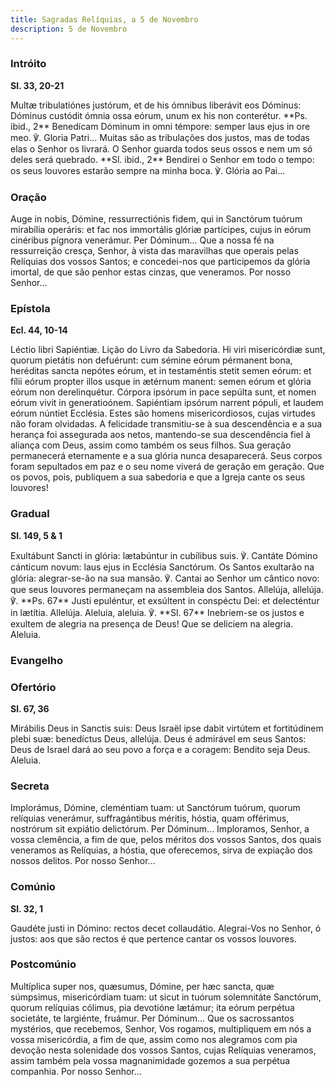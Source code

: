 ```yaml
---
title: Sagradas Relíquias, a 5 de Novembro
description: 5 de Novembro
---
```


### Intróito

**Sl. 33, 20-21**

<div class="side-by-side not-content">
  <span>
    Multæ tribulatiónes justórum, et de his ómnibus liberávit eos Dóminus: Dóminus custódit ómnia
    ossa eórum, unum ex his non conterétur. **Ps. ibid., 2** Benedícam Dóminum in omni témpore:
    semper laus ejus in ore meo. ℣. Gloria Patri...
  </span>
  <span>
    Muitas são as tribulações dos justos, mas de todas elas o Senhor os livrará. O Senhor guarda
    todos seus ossos e nem um só deles será quebrado. **Sl. ibid., 2** Bendirei o Senhor em todo o
    tempo: os seus louvores estarão sempre na minha boca. ℣. Glória ao Pai...
  </span>
</div>

### Oração

<div class="side-by-side not-content">
  <span>
    Auge in nobis, Dómine, ressurrectiónis fidem, qui in Sanctórum tuórum mirabília operáris: et fac
    nos immortális glóriæ partícipes, cujus in eórum cinéribus pígnora venerámur. Per Dóminum...
  </span>
  <span>
    Que a nossa fé na ressurreição cresça, Senhor, à vista das maravilhas que operais pelas
    Relíquias dos vossos Santos; e concedei-nos que participemos da glória imortal, de que são
    penhor estas cinzas, que veneramos. Por nosso Senhor...
  </span>
</div>

### Epístola

**Ecl. 44, 10-14**

<div class="side-by-side not-content">
  <span>Léctio libri Sapiéntiæ.</span>
  <span>Lição do Livro da Sabedoria.</span>
  <span>
    Hi viri misericórdiæ sunt, quorum pietátis non defuérunt: cum sémine eórum pérmanent bona,
    heréditas sancta nepótes eórum, et in testaméntis stetit semen eórum: et fílii eórum propter
    illos usque in ætérnum manent: semen eórum et glória eórum non derelinquétur. Córpora ipsórum in
    pace sepúlta sunt, et nomen eórum vivit in generatioónem. Sapiéntiam ipsórum narrent pópuli, et
    laudem eórum núntiet Ecclésia.
  </span>
  <span>
    Estes são homens misericordiosos, cujas virtudes não foram olvidadas. A felicidade transmitiu-se
    à sua descendência e a sua herança foi assegurada aos netos, mantendo-se sua descendência fiel à
    aliança com Deus, assim como também os seus filhos. Sua geração permanecerá eternamente e a sua
    glória nunca desaparecerá. Seus corpos foram sepultados em paz e o seu nome viverá de geração em
    geração. Que os povos, pois, publiquem a sua sabedoria e que a Igreja cante os seus louvores!
  </span>
</div>

### Gradual

**Sl. 149, 5 & 1**

<div class="side-by-side not-content">
  <span>
    Exultábunt Sancti in glória: lætabúntur in cubílibus suis. ℣. Cantáte Dómino cánticum novum:
    laus ejus in Ecclésia Sanctórum.
  </span>
  <span>
    Os Santos exultarão na glória: alegrar-se-ão na sua mansão. ℣. Cantai ao Senhor um cântico novo:
    que seus louvores permaneçam na assembleia dos Santos.
  </span>
  <span>
    Allelúja, allelúja. ℣. **Ps. 67** Justi epuléntur, et exsúltent in conspéctu Dei: et delecténtur
    in lætítia. Allelúja.
  </span>
  <span>
    Aleluia, aleluia. ℣. **Sl. 67** Inebriem-se os justos e exultem de alegria na presença de Deus!
    Que se deliciem na alegria. Aleluia.
  </span>
</div>


### Evangelho

<LinkCard title="Evangelho Muitos Mártires " href="/missal/santos/7muitosmartires2#evangelho" />

### Ofertório

**Sl. 67, 36**

<div class="side-by-side not-content">
  <span>
    Mirábilis Deus in Sanctis suis: Deus Israël ipse dabit virtútem et fortitúdinem plebi suæ:
    benedíctus Deus, allelúja.
  </span>
  <span>
    Deus é admirável em seus Santos: Deus de Israel dará ao seu povo a força e a coragem: Bendito
    seja Deus. Aleluia.
  </span>
</div>

### Secreta

<div class="side-by-side not-content">
  <span>
    Implorámus, Dómine, cleméntiam tuam: ut Sanctórum tuórum, quorum relíquias venerámur,
    suffragántibus méritis, hóstia, quam offérimus, nostrórum sit expiátio delictórum. Per
    Dóminum...
  </span>
  <span>
    Imploramos, Senhor, a vossa clemência, a fim de que, pelos méritos dos vossos Santos, dos quais
    veneramos as Relíquias, a hóstia, que oferecemos, sirva de expiação dos nossos delitos. Por
    nosso Senhor...
  </span>
</div>

### Comúnio

**Sl. 32, 1**

<div class="side-by-side not-content">
  <span>Gaudéte justi in Dómino: rectos decet collaudátio.</span>
  <span>
    Alegrai-Vos no Senhor, ó justos: aos que são rectos é que pertence cantar os vossos louvores.
  </span>
</div>

### Postcomúnio

<div class="side-by-side not-content">
  <span>
    Multíplica super nos, quæsumus, Dómine, per hæc sancta, quæ súmpsimus, misericórdiam tuam: ut
    sicut in tuórum solemnitáte Sanctórum, quorum relíquias cólimus, pia devotióne lætámur; ita
    eórum perpétua societáte, te largiénte, fruámur. Per Dóminum...
  </span>
  <span>
    Que os sacrossantos mystérios, que recebemos, Senhor, Vos rogamos, multipliquem em nós a vossa
    misericórdia, a fim de que, assim como nos alegramos com pia devoção nesta solenidade dos vossos
    Santos, cujas Relíquias veneramos, assim também pela vossa magnanimidade gozemos a sua perpétua
    companhia. Por nosso Senhor...
  </span>
</div>
